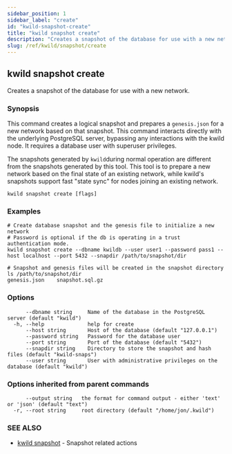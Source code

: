 ```yaml
---
sidebar_position: 1
sidebar_label: "create"
id: "kwild-snapshot-create"
title: "kwild snapshot create"
description: "Creates a snapshot of the database for use with a new network."
slug: /ref/kwild/snapshot/create
---
```


## kwild snapshot create

Creates a snapshot of the database for use with a new network.

### Synopsis


This command creates a logical snapshot and prepares a `genesis.json` for a new network based on that snapshot. This command interacts directly with the underlying PostgreSQL server, bypassing any interactions with the kwild node. It requires a database user with superuser privileges.

The snapshots generated by `kwild`during normal operation are different from the snapshots generated by this tool. This tool is to prepare a new network based on the final state of an existing network, while kwild's snapshots support fast "state sync" for nodes joining an existing network.

```
kwild snapshot create [flags]
```

### Examples

```
# Create database snapshot and the genesis file to initialize a new network
# Password is optional if the db is operating in a trust authentication mode.
kwild snapshot create --dbname kwildb --user user1 --password pass1 --host localhost --port 5432 --snapdir /path/to/snapshot/dir

# Snapshot and genesis files will be created in the snapshot directory
ls /path/to/snapshot/dir
genesis.json    snapshot.sql.gz
```

### Options

```
      --dbname string     Name of the database in the PostgreSQL server (default "kwild")
  -h, --help              help for create
      --host string       Host of the database (default "127.0.0.1")
      --password string   Password for the database user
      --port string       Port of the database (default "5432")
      --snapdir string    Directory to store the snapshot and hash files (default "kwild-snaps")
      --user string       User with administrative privileges on the database (default "kwild")
```

### Options inherited from parent commands

```
      --output string   the format for command output - either 'text' or 'json' (default "text")
  -r, --root string     root directory (default "/home/jon/.kwild")
```

### SEE ALSO

* [kwild snapshot](/docs/ref/kwild/snapshot)	 - Snapshot related actions

